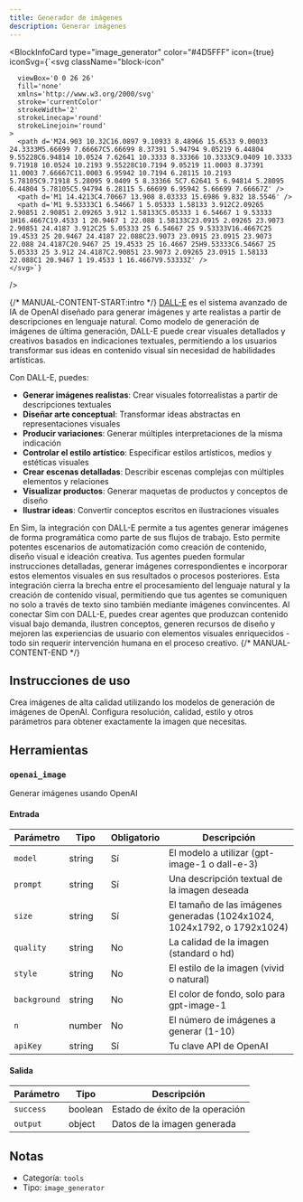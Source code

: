 ```yaml
---
title: Generador de imágenes
description: Generar imágenes
---
```



<BlockInfoCard 
  type="image_generator"
  color="#4D5FFF"
  icon={true}
  iconSvg={`<svg className="block-icon"
      
      
      
      viewBox='0 0 26 26'
      fill='none'
      xmlns='http://www.w3.org/2000/svg'
      stroke='currentColor'
      strokeWidth='2'
      strokeLinecap='round'
      strokeLinejoin='round'
    >
      <path d='M24.903 10.32C16.0897 9.10933 8.48966 15.6533 9.00033 24.3333M5.66699 7.66667C5.66699 8.37391 5.94794 9.05219 6.44804 9.55228C6.94814 10.0524 7.62641 10.3333 8.33366 10.3333C9.0409 10.3333 9.71918 10.0524 10.2193 9.55228C10.7194 9.05219 11.0003 8.37391 11.0003 7.66667C11.0003 6.95942 10.7194 6.28115 10.2193 5.78105C9.71918 5.28095 9.0409 5 8.33366 5C7.62641 5 6.94814 5.28095 6.44804 5.78105C5.94794 6.28115 5.66699 6.95942 5.66699 7.66667Z' />
      <path d='M1 14.4213C4.70667 13.908 8.03333 15.6986 9.832 18.5546' />
      <path d='M1 9.53333C1 6.54667 1 5.05333 1.58133 3.912C2.09265 2.90851 2.90851 2.09265 3.912 1.58133C5.05333 1 6.54667 1 9.53333 1H16.4667C19.4533 1 20.9467 1 22.088 1.58133C23.0915 2.09265 23.9073 2.90851 24.4187 3.912C25 5.05333 25 6.54667 25 9.53333V16.4667C25 19.4533 25 20.9467 24.4187 22.088C23.9073 23.0915 23.0915 23.9073 22.088 24.4187C20.9467 25 19.4533 25 16.4667 25H9.53333C6.54667 25 5.05333 25 3.912 24.4187C2.90851 23.9073 2.09265 23.0915 1.58133 22.088C1 20.9467 1 19.4533 1 16.4667V9.53333Z' />
    </svg>`}
/>

{/* MANUAL-CONTENT-START:intro */}
[DALL-E](https://openai.com/dall-e-3) es el sistema avanzado de IA de OpenAI diseñado para generar imágenes y arte realistas a partir de descripciones en lenguaje natural. Como modelo de generación de imágenes de última generación, DALL-E puede crear visuales detallados y creativos basados en indicaciones textuales, permitiendo a los usuarios transformar sus ideas en contenido visual sin necesidad de habilidades artísticas.

Con DALL-E, puedes:

- **Generar imágenes realistas**: Crear visuales fotorrealistas a partir de descripciones textuales
- **Diseñar arte conceptual**: Transformar ideas abstractas en representaciones visuales
- **Producir variaciones**: Generar múltiples interpretaciones de la misma indicación
- **Controlar el estilo artístico**: Especificar estilos artísticos, medios y estéticas visuales
- **Crear escenas detalladas**: Describir escenas complejas con múltiples elementos y relaciones
- **Visualizar productos**: Generar maquetas de productos y conceptos de diseño
- **Ilustrar ideas**: Convertir conceptos escritos en ilustraciones visuales

En Sim, la integración con DALL-E permite a tus agentes generar imágenes de forma programática como parte de sus flujos de trabajo. Esto permite potentes escenarios de automatización como creación de contenido, diseño visual e ideación creativa. Tus agentes pueden formular instrucciones detalladas, generar imágenes correspondientes e incorporar estos elementos visuales en sus resultados o procesos posteriores. Esta integración cierra la brecha entre el procesamiento del lenguaje natural y la creación de contenido visual, permitiendo que tus agentes se comuniquen no solo a través de texto sino también mediante imágenes convincentes. Al conectar Sim con DALL-E, puedes crear agentes que produzcan contenido visual bajo demanda, ilustren conceptos, generen recursos de diseño y mejoren las experiencias de usuario con elementos visuales enriquecidos - todo sin requerir intervención humana en el proceso creativo.
{/* MANUAL-CONTENT-END */}

## Instrucciones de uso

Crea imágenes de alta calidad utilizando los modelos de generación de imágenes de OpenAI. Configura resolución, calidad, estilo y otros parámetros para obtener exactamente la imagen que necesitas.

## Herramientas

### `openai_image`

Generar imágenes usando OpenAI

#### Entrada

| Parámetro | Tipo | Obligatorio | Descripción |
| --------- | ---- | ----------- | ----------- |
| `model` | string | Sí | El modelo a utilizar \(gpt-image-1 o dall-e-3\) |
| `prompt` | string | Sí | Una descripción textual de la imagen deseada |
| `size` | string | Sí | El tamaño de las imágenes generadas \(1024x1024, 1024x1792, o 1792x1024\) |
| `quality` | string | No | La calidad de la imagen \(standard o hd\) |
| `style` | string | No | El estilo de la imagen \(vivid o natural\) |
| `background` | string | No | El color de fondo, solo para gpt-image-1 |
| `n` | number | No | El número de imágenes a generar \(1-10\) |
| `apiKey` | string | Sí | Tu clave API de OpenAI |

#### Salida

| Parámetro | Tipo | Descripción |
| --------- | ---- | ----------- |
| `success` | boolean | Estado de éxito de la operación |
| `output` | object | Datos de la imagen generada |

## Notas

- Categoría: `tools`
- Tipo: `image_generator`
